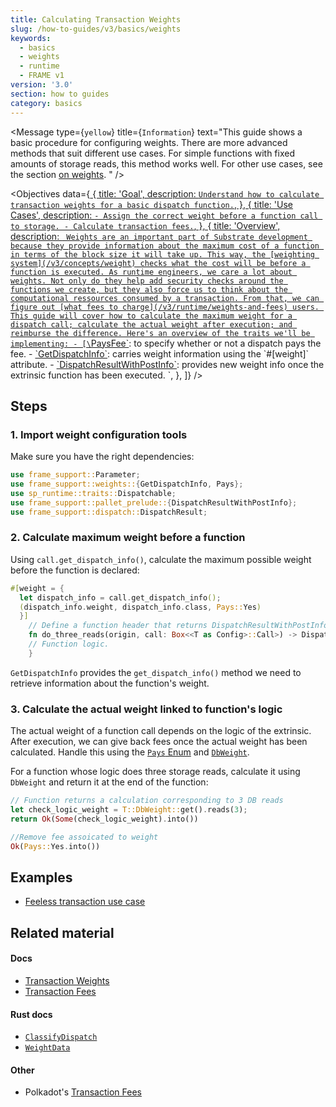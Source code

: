 ```yaml
---
title: Calculating Transaction Weights
slug: /how-to-guides/v3/basics/weights
keywords:
  - basics
  - weights
  - runtime
  - FRAME v1
version: '3.0'
section: how to guides
category: basics
---
```


<Message
  type={`yellow`}
  title={`Information`}
  text="This guide shows a basic procedure for configuring weights. There are more
    advanced methods that suit different use cases. For simple functions with fixed amounts
    of storage reads, this method works well. For other use cases, see the section
    [on weights](/how-to-guides/v3/weights/calculate-fees).
    "
/>

<Objectives
  data={[
    {
      title: 'Goal',
      description: `
        Understand how to calculate transaction weights for a basic dispatch function.
      `,
    },
    {
      title: 'Use Cases',
      description: `
        - Assign the correct weight before a function call to storage.
        - Calculate transaction fees.
      `,
    },
    {
      title: 'Overview',
      description: `
        Weights are an important part of Substrate development because they provide information about the maximum cost of a function in terms of the block size it will take up.
        This way, the [weighting system](/v3/concepts/weight) checks what the cost will be before a function is executed.
        As runtime engineers, we care a lot about weights.
        Not only do they help add security checks around the functions we create, but they also force us to think about the computational ressources consumed by a transaction.
        From that, we can figure out [what fees to charge](/v3/runtime/weights-and-fees) users.
        This guide will cover how to calculate the maximum weight for a dispatch call; calculate the actual weight after execution; and reimburse the difference.
        Here's an overview of the traits we'll be implementing:
        - [\`PaysFee\`](/rustdocs/latest/frame_support/weights/trait.PaysFee.html): to specify whether or not a dispatch pays the fee.
        - [\`GetDispatchInfo\`](/rustdocs/latest/frame_support/weights/trait.GetDispatchInfo.html): carries weight information using the \`#[weight]\` attribute.
        - [\`DispatchResultWithPostInfo\`](/rustdocs/latest/frame_support/dispatch/type.DispatchResultWithPostInfo.html): provides new weight info once the extrinsic function has been executed.
	    `,
    },
  ]}
/>

## Steps

### 1. Import weight configuration tools

Make sure you have the right dependencies:

```rust
use frame_support::Parameter;
use frame_support::weights::{GetDispatchInfo, Pays};
use sp_runtime::traits::Dispatchable;
use frame_support::pallet_prelude::{DispatchResultWithPostInfo};
use frame_support::dispatch::DispatchResult;
```

### 2. Calculate maximum weight before a function

Using `call.get_dispatch_info()`, calculate the maximum possible weight before the function is declared:

```rust
#[weight = {
  let dispatch_info = call.get_dispatch_info();
  (dispatch_info.weight, dispatch_info.class, Pays::Yes)
  }]
    // Define a function header that returns DispatchResultWithPostInfo.
    fn do_three_reads(origin, call: Box<<T as Config>::Call>) -> DispatchResultWithPostInfo {
    // Function logic.
    }
```

`GetDispatchInfo` provides the `get_dispatch_info()` method we need to retrieve information about the function's weight.

### 3. Calculate the actual weight linked to function's logic

The actual weight of a function call depends on the logic of the extrinsic.
After execution, we can give back fees once the actual weight has been calculated.
Handle this using the [`Pays` Enum][pays-rustdocs] and [`DbWeight`][dbweight-rustdocs].

For a function whose logic does three storage reads, calculate it using `DbWeight` and return it at the end of the function:

```rust
// Function returns a calculation corresponding to 3 DB reads
let check_logic_weight = T::DbWeight::get().reads(3);
return Ok(Some(check_logic_weight).into())

//Remove fee assoicated to weight
Ok(Pays::Yes.into())
```

## Examples

- [Feeless transaction use case](https://github.com/shawntabrizi/substrate-feeless-token-factory#user-story)

## Related material

#### Docs

- [Transaction Weights](/v3/concepts/weight)
- [Transaction Fees](/v3/runtime/weights-and-fees)

#### Rust docs

- [`ClassifyDispatch`](/rustdocs/latest/frame_support/weights/trait.ClassifyDispatch.html)
- [`WeightData`](/rustdocs/latest/frame_support/weights/trait.WeighData.html)

#### Other

- Polkadot's [Transaction Fees](https://wiki.polkadot.network/docs/en/learn-transaction-fees)

[pays-rustdocs]: /rustdocs/latest/frame_support/weights/enum.Pays.html
[dbweight-rustdocs]: /rustdocs/latest/frame_system/pallet/trait.Config.html#associatedtype.DbWeight
